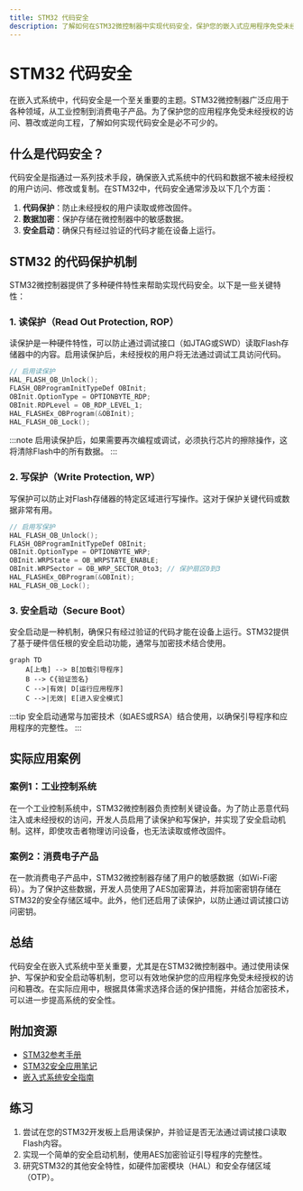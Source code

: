 ```yaml
---
title: STM32 代码安全
description: 了解如何在STM32微控制器中实现代码安全，保护您的嵌入式应用程序免受未经授权的访问和篡改。
---
```


# STM32 代码安全

在嵌入式系统中，代码安全是一个至关重要的主题。STM32微控制器广泛应用于各种领域，从工业控制到消费电子产品。为了保护您的应用程序免受未经授权的访问、篡改或逆向工程，了解如何实现代码安全是必不可少的。

## 什么是代码安全？

代码安全是指通过一系列技术手段，确保嵌入式系统中的代码和数据不被未经授权的用户访问、修改或复制。在STM32中，代码安全通常涉及以下几个方面：

1. **代码保护**：防止未经授权的用户读取或修改固件。
2. **数据加密**：保护存储在微控制器中的敏感数据。
3. **安全启动**：确保只有经过验证的代码才能在设备上运行。

## STM32 的代码保护机制

STM32微控制器提供了多种硬件特性来帮助实现代码安全。以下是一些关键特性：

### 1. 读保护（Read Out Protection, ROP）

读保护是一种硬件特性，可以防止通过调试接口（如JTAG或SWD）读取Flash存储器中的内容。启用读保护后，未经授权的用户将无法通过调试工具访问代码。

```c
// 启用读保护
HAL_FLASH_OB_Unlock();
FLASH_OBProgramInitTypeDef OBInit;
OBInit.OptionType = OPTIONBYTE_RDP;
OBInit.RDPLevel = OB_RDP_LEVEL_1;
HAL_FLASHEx_OBProgram(&OBInit);
HAL_FLASH_OB_Lock();
```

:::note
启用读保护后，如果需要再次编程或调试，必须执行芯片的擦除操作，这将清除Flash中的所有数据。
:::

### 2. 写保护（Write Protection, WP）

写保护可以防止对Flash存储器的特定区域进行写操作。这对于保护关键代码或数据非常有用。

```c
// 启用写保护
HAL_FLASH_OB_Unlock();
FLASH_OBProgramInitTypeDef OBInit;
OBInit.OptionType = OPTIONBYTE_WRP;
OBInit.WRPState = OB_WRPSTATE_ENABLE;
OBInit.WRPSector = OB_WRP_SECTOR_0to3; // 保护扇区0到3
HAL_FLASHEx_OBProgram(&OBInit);
HAL_FLASH_OB_Lock();
```

### 3. 安全启动（Secure Boot）

安全启动是一种机制，确保只有经过验证的代码才能在设备上运行。STM32提供了基于硬件信任根的安全启动功能，通常与加密技术结合使用。

```mermaid
graph TD
    A[上电] --> B[加载引导程序]
    B --> C{验证签名}
    C -->|有效| D[运行应用程序]
    C -->|无效| E[进入安全模式]
```

:::tip
安全启动通常与加密技术（如AES或RSA）结合使用，以确保引导程序和应用程序的完整性。
:::

## 实际应用案例

### 案例1：工业控制系统

在一个工业控制系统中，STM32微控制器负责控制关键设备。为了防止恶意代码注入或未经授权的访问，开发人员启用了读保护和写保护，并实现了安全启动机制。这样，即使攻击者物理访问设备，也无法读取或修改固件。

### 案例2：消费电子产品

在一款消费电子产品中，STM32微控制器存储了用户的敏感数据（如Wi-Fi密码）。为了保护这些数据，开发人员使用了AES加密算法，并将加密密钥存储在STM32的安全存储区域中。此外，他们还启用了读保护，以防止通过调试接口访问密钥。

## 总结

代码安全在嵌入式系统中至关重要，尤其是在STM32微控制器中。通过使用读保护、写保护和安全启动等机制，您可以有效地保护您的应用程序免受未经授权的访问和篡改。在实际应用中，根据具体需求选择合适的保护措施，并结合加密技术，可以进一步提高系统的安全性。

## 附加资源

- [STM32参考手册](https://www.st.com/resource/en/reference_manual/dm00031020-stm32f405-415-stm32f407-417-stm32f427-437-and-stm32f429-439-advanced-arm-based-32-bit-mcus-stmicroelectronics.pdf)
- [STM32安全应用笔记](https://www.st.com/resource/en/application_note/dm00105879-stm32-microcontroller-security-features-stmicroelectronics.pdf)
- [嵌入式系统安全指南](https://www.embedded.com/security-in-embedded-systems/)

## 练习

1. 尝试在您的STM32开发板上启用读保护，并验证是否无法通过调试接口读取Flash内容。
2. 实现一个简单的安全启动机制，使用AES加密验证引导程序的完整性。
3. 研究STM32的其他安全特性，如硬件加密模块（HAL）和安全存储区域（OTP）。
